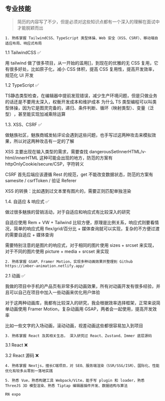 ## 专业技能

> 简历的内容写了不少，但是必须对这些知识点都有一个深入的理解在面试中才能脱颖而出

`1. 熟练掌握 TailwindCSS、TypeScript 类型体操、Web 安全（XSS、CSRF）、移动端自适应布局、响应式布局`

1.1 TailwindCSS ✅

用 tailwind 做了很多项目，从一开始的滥用[]，到现在的优雅的无 CSS 复用，它有很多好处，比如原子化，减小 CSS 体积，提高 CSS 复用性，提高开发效率，规范化 UI 开发

1.2 TypeScript ✅

TS静态类型检查，在编辑器中提前发现错误，减少生产环境问题，但是只做业务的话还是不要用太深入，权衡开发成本和维护成本
为什么 TS 类型编程可以叫类型体操，因为它是图灵完备的​，递归、条件判断、循环（映射类型）、变量（泛型）​，甚至能实现 ​加减乘除运算​

1.3. XSS、CSRF ✅

做魅族社区，魅族商城发帖评论会遇到这些问题，也手写过这两种攻击来模拟效果，所以对这两种攻击有一定的了解

XSS 主要出现在输入类型的需求，需要查找 dangerousSetInnerHTML/v-html/innerHTML 这种可能会出现的地方，防范的方案有 httpOnlyCookie/secure/CSP，字符转义

CSRF 首先后端应该遵循 Rest 的规范，get 不能改变数据状态，防范的方案有 samesite / csrfToken / 验证 Referer

XSS 的转换：比如遇到过文本里有图片的，需要正则匹配单独渲染

1.4. 自适应 & 响应式 ✅

做过很多魅族的营销活动，对于自适应和响应式有比较深入的研究

自适应使用 Rem + VW + Tailwind 比较方便，原理是比例关系，响应式则要看情况，简单的响应式用 flex/grid/百分比 + 媒体查询就可以实现，复杂的不方便过渡的需要自适应 + 媒体查询

需要特别注意的是图片的响应式，对于相同的图片使用 sizes + srcset 来实现，对于不同的图片使用 picture + media + srcset 来实现

`2. 熟练掌握 GSAP、Framer Motion，实现多种动画效果并整理到 Github https://imber-animation.netlify.app/`

2.1 动画 ✅

我做的项目中手机的产品页有非常多的动画效果，所有对动画开发有很多经验，并且可以自己在项目中加入一些动画来优化用户体验

对于这两种动画库，我都有比较深入的研究，我会根据效率选择框架，正常来说简单动画使用 Framer Motion，复杂动画用 GSAP，两者会一起使用，提高开发效率

比如一些文字的入场动画，滚动动画，视差动画这些都很容易加入到项目

`3. 熟练掌握 React 及其相关生态， 深入研究过 React、Zustand、Immer 底层源码`

3.1 React ❌

3.2 React 源码 ❌

`4. 熟练掌握 Nextjs，擅长C端项目，对 SEO、服务端渲染（SSR/SSG/ISR）、国际化、性能优化有较多从零到一落地实践 `

`5. 熟悉 Vue，熟悉构建工具 Webpack/Vite，能手写 plugin 和 loader，熟悉 ThreeJS 3D 模型渲染、熟悉 Tiptap 编辑器插件开发、数据结构与算法`

`RN expo`
